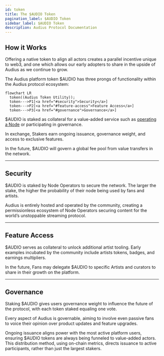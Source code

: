 ```yaml
---
id: token
title: The $AUDIO Token
pagination_label: $AUDIO Token
sidebar_label: $AUDIO Token
description: Audius Protocol Documentation
---
```


## How it Works

Offering a native token to align all actors creates a parallel incentive unique to web3, and one
which allows our early adopters to share in the upside of Audius as we continue to grow.

The Audius platform token $AUDIO has three prongs of functionality within the Audius protocol
ecosystem:

```mermaid
flowchart LR
  token((Audius Token Utility));
  token--->P1[<a href="#security">Security</a>]
  token--->P2[<a href="#feature-access">Feature Access</a>]
  token--->P3[<a href="#governance">Governance</a>]
```

$AUDIO is staked as collateral for a value-added service such as
[operating a Node](/node-operator/overview) or participating in governance.

In exchange, Stakers earn ongoing issuance, governance weight, and access to exclusive features.

In the future, $AUDIO will govern a global fee pool from value transfers in the network.

---

## Security

$AUDIO is staked by Node Operators to secure the network. The larger the stake, the higher the
probability of their node being used by fans and artists.

Audius is entirely hosted and operated by the community, creating a permissionless ecosystem of Node
Operators securing content for the world’s unstoppable streaming protocol.

---

## Feature Access

$AUDIO serves as collateral to unlock additional artist tooling. Early examples incubated by the
community include artists tokens, badges, and earnings multipliers.

In the future, Fans may delegate $AUDIO to specific Artists and curators to share in their growth on
the platform.

---

## Governance

Staking $AUDIO gives users governance weight to influence the future of the protocol, with each
token staked equaling one vote.

Every aspect of Audius is governable, aiming to involve even passive fans to voice their opinion
over product updates and feature upgrades.

Ongoing issuance aligns power with the most active platform users, ensuring $AUDIO tokens are always
being funneled to value-added actors. This distribution method, using on-chain metrics, directs
issuance to active participants, rather than just the largest stakers.
